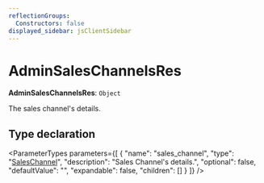 ```yaml
---
reflectionGroups:
  Constructors: false
displayed_sidebar: jsClientSidebar
---
```



# AdminSalesChannelsRes

 **AdminSalesChannelsRes**: `Object`

The sales channel's details.

## Type declaration

<ParameterTypes parameters={[
  {
    "name": "sales_channel",
    "type": "[SalesChannel](../classes/js_client.internal.SalesChannel.mdx)",
    "description": "Sales Channel's details.",
    "optional": false,
    "defaultValue": "",
    "expandable": false,
    "children": []
  }
]} />
